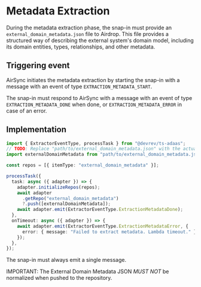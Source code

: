# Metadata Extraction

During the metadata extraction phase, the snap-in must provide an
`external_domain_metadata.json` file to Airdrop.
This file provides a structured way of describing the external system's domain model,
including its domain entities, types, relationships, and other metadata.

## Triggering event

AirSync initiates the metadata extraction by starting the snap-in with a message with an event
of type `EXTRACTION_METADATA_START`.

The snap-in must respond to AirSync with a message with an event of type `EXTRACTION_METADATA_DONE`
when done, or `EXTRACTION_METADATA_ERROR` in case of an error.

## Implementation

```typescript
import { ExtractorEventType, processTask } from "@devrev/ts-adaas";
// TODO: Replace "path/to/external_domain_metadata.json" with the actual path to the external domain metadata file.
import externalDomainMetadata from "path/to/external_domain_metadata.json";

const repos = [{ itemType: "external_domain_metadata" }];

processTask({
  task: async ({ adapter }) => {
    adapter.initializeRepos(repos);
    await adapter
      .getRepo("external_domain_metadata")
      ?.push([externalDomainMetadata]);
    await adapter.emit(ExtractorEventType.ExtractionMetadataDone);
  },
  onTimeout: async ({ adapter }) => {
    await adapter.emit(ExtractorEventType.ExtractionMetadataError, {
      error: { message: "Failed to extract metadata. Lambda timeout." },
    });
  },
});
```

<Note>The snap-in must always emit a single message.</Note>

IMPORTANT: The External Domain Metadata JSON *MUST NOT* be normalized when pushed to the repository.